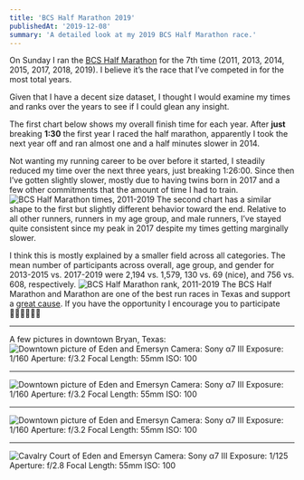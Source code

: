 ```yaml
---
title: 'BCS Half Marathon 2019'
publishedAt: '2019-12-08'
summary: 'A detailed look at my 2019 BCS Half Marathon race.'
---
```


On Sunday I ran the [BCS Half Marathon](http://bcsmarathon.com/) for the 7th time (2011, 2013, 2014, 2015, 2017, 2018, 2019). I believe it’s the race that I’ve competed in for the most total years.

Given that I have a decent size dataset, I thought I would examine my times and ranks over the years to see if I could glean any insight.

The first chart below shows my overall finish time for each year. After **just** breaking **1:30** the first year I raced the half marathon, apparently I took the next year off and ran almost one and a half minutes slower in 2014.

Not wanting my running career to be over before it started, I steadily reduced my time over the next three years, just breaking 1:26:00. Since then I’ve gotten slightly slower, mostly due to having twins born in 2017 and a few other commitments that the amount of time I had to train.
![BCS Half Marathon times, 2011-2019](https://colindismuke.com/static/9728c997fab317143ee9381a4be9e99c/b5ad5/2019-12-08-bcs-marathon-times.png)
The second chart has a similar shape to the first but slightly different behavior toward the end. Relative to all other runners, runners in my age group, and male runners, I’ve stayed quite consistent since my peak in 2017 despite my times getting marginally slower.

I think this is mostly explained by a smaller field across all categories. The mean number of participants across overall, age group, and gender for 2013-2015 vs. 2017-2019 were 2,194 vs. 1,579, 130 vs. 69 (nice), and 756 vs. 608, respectively.
![BCS Half Marathon rank, 2011-2019](https://colindismuke.com/static/3fdd12ec9176f9b22ce66c00f10b2d45/b5ad5/2019-12-08-bcs-marathon-comparison.png)
The BCS Half Marathon and Marathon are one of the best run races in Texas and support a [great cause](https://mercyproject.net/). If you have the opportunity I encourage you to participate 🏃🏼‍♀️🏃🏼‍♂️

---

A few pictures in downtown Bryan, Texas:
![Downtown picture of Eden and Emersyn](https://colindismuke.com/static/f95dbfd913da14fef3644fb1dec418e4/dc6b2/2019-12-07-downtown-bryan-1.jpg)
Camera: Sony α7 III
Exposure: 1/160
Aperture: f/3.2
Focal Length: 55mm
ISO: 100

---

![Downtown picture of Eden and Emersyn](https://colindismuke.com/static/5505e967fe755b33b2ba4cbc45502528/dc6b2/2019-12-07-downtown-bryan-2.jpg)
Camera: Sony α7 III
Exposure: 1/160
Aperture: f/3.2
Focal Length: 55mm
ISO: 100

---

![Downtown picture of Eden and Emersyn](https://colindismuke.com/static/ec32a3d5cdfa85154776696e70186ce9/dc6b2/2019-12-07-downtown-bryan-3.jpg)
Camera: Sony α7 III
Exposure: 1/160
Aperture: f/3.2
Focal Length: 55mm
ISO: 100

---

![Cavalry Court of Eden and Emersyn](https://colindismuke.com/static/a83a146f53b5bd72fcadb61f2c07fbe1/8092f/2019-12-07-cavalry-court.jpg)
Camera: Sony α7 III
Exposure: 1/125
Aperture: f/2.8
Focal Length: 55mm
ISO: 100
